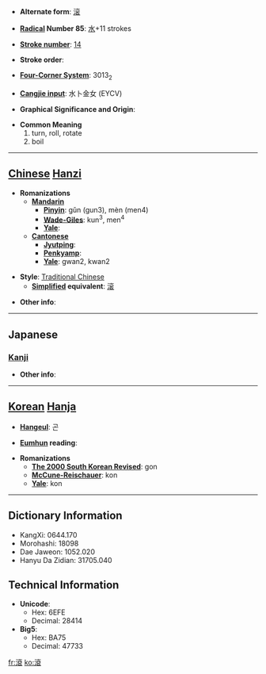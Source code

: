 * '''Alternate form''': [[滚]]

* '''[[Wiktionary:Chinese radical index| Radical]] Number 85''': [[Wiktionary:Chinese radical index 水|水]]+11 strokes

* '''[[Wiktionary:Chinese total strokes index|Stroke number]]''': [[Wiktionary:Chinese total strokes index 14|14]]

* '''Stroke order''': 

* '''[[Wiktionary:Chinese four corner index|Four-Corner System]]''': 3013<sub>2</sub>

* '''[[Wiktionary:Chinese Cangjie index|Cangjie input]]''': 水卜金女 (EYCV)

* '''Graphical Significance and Origin''': 

* '''Common Meaning'''
*#turn, roll, rotate
*# boil


----

== [[Chinese]] [[Hanzi]] ==

* '''Romanizations'''
** '''[[Mandarin]]'''
*** '''[[Pinyin]]''': gǔn (gun3), mèn (men4)
*** '''[[Wade-Giles]]''': kun<sup>3</sup>, men<sup>4</sup>
*** '''[[Yale]]''': 
** '''[[Cantonese]]'''
*** '''[[Jyutping]]''':
*** '''[[Penkyamp]]''': 
*** '''[[Yale]]''': gwan2, kwan2

* '''Style''': [[Traditional Chinese]] 
** '''[[Simplified Chinese|Simplified]] equivalent''': [[滚]]

* '''Other info''': 

----

==Japanese==
===[[Kanji]]===
{{kanji|on readings=[[こん]] (kon)
|kun readings=[[たぎる]] (tagiru)
}}

* '''Other info''':  

----

== [[Korean]] [[Hanja]] ==

* '''[[Hangeul]]''': 곤

* '''[[Eumhun]] reading''': 

* '''Romanizations'''
** '''[[The 2000 South Korean Revised Romanization|The 2000 South Korean Revised]]''': gon
** '''[[McCune-Reischauer]]''': kon
** '''[[Yale]]''': kon

----

== Dictionary Information ==

* KangXi: 0644.170
* Morohashi: 18098
* Dae Jaweon: 1052.020
* Hanyu Da Zidian: 31705.040

== Technical Information ==

* '''Unicode''':
** Hex: 6EFE
** Decimal: 28414
* '''Big5''':
** Hex: BA75
** Decimal: 47733

[[fr:滾]]
[[ko:滾]]